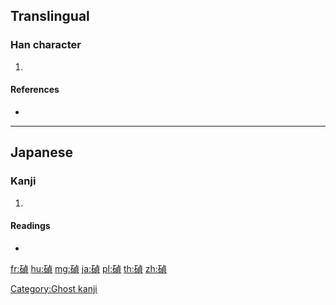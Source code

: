 {{character info/new}}
==Translingual==

===Han character===
{{Han char|rn=112|rad=石|as=09|sn=14|four=|canj=MRYBC|ids=⿰石貞}}

# {{defn|Han|sort=石09}}

====References====
* {{Han ref|kx=0833.291|hdz=42442.131|uh=78B5|ud=30901}}

----

==Japanese==

===Kanji===
{{ja-kanji|grade=|rs=石09}}

# {{defn|lang=ja|sort=石09}}

====Readings====
* {{ja-readings|on=[[せき]] (seki)|kun=|nanori=}}

[[Category:Ghost kanji]]

[[fr:碵]]
[[hu:碵]]
[[mg:碵]]
[[ja:碵]]
[[pl:碵]]
[[th:碵]]
[[zh:碵]]